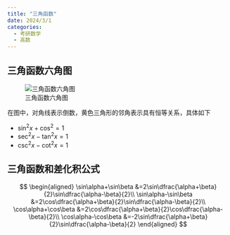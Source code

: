 ```yaml
---
title: "三角函数"
date: 2024/3/1
categories:
  - 考研数学
  - 高数
---
```



## 三角函数六角图

![三角函数六角图](%E4%B8%89%E8%A7%92%E5%87%BD%E6%95%B0%E5%85%AD%E8%A7%92%E5%9B%BE.png)

在图中，对角线表示倒数，黄色三角形的邻角表示具有恒等关系，具体如下

- $\sin^2x+\cos^2=1$
- $\sec^2x-\tan^2x=1$
- $\csc^2x-\cot^2x=1$

## 三角函数和差化积公式

$$
\begin{aligned}
\sin\alpha+\sin\beta &=2\sin\dfrac{\alpha+\beta}{2}\sin\dfrac{\alpha-\beta}{2}\\
\sin\alpha-\sin\beta &=2\cos\dfrac{\alpha+\beta}{2}\sin\dfrac{\alpha-\beta}{2}\\
\cos\alpha+\cos\beta &=2\cos\dfrac{\alpha+\beta}{2}\cos\dfrac{\alpha-\beta}{2}\\
\cos\alpha-\cos\beta &=-2\sin\dfrac{\alpha+\beta}{2}\sin\dfrac{\alpha-\beta}{2}
\end{aligned}
$$